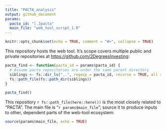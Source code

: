 ```yaml
---
title: "PACTA_analysis"
output: github_document
params:
  pacta_id: "[.]pacta"
  main_file: "web_tool_script_1.R"
---
```


```r
knitr::opts_chunk$set(echo = TRUE, comment = "#>", collapse = TRUE)
```

This repository hosts the web tool. It's scope covers multiple public and private repositories at <https://github.com/2DegreesInvesting>:

```r
pacta_find <- function(pacta_id = params$pacta_id) {
  # Assume pacta repositories are under the same parent directory
  siblings <- fs::dir_ls("..", regexp = pacta_id, recurse = TRUE, all = TRUE)
  fs::path_file(fs::path_dir(siblings))
}
```

```r
pacta_find()
```

This repository `r fs::path_file(here::here())` is the most closely related to "PACTA". The main file is "`r params$main_file`"; source it to produce inputs to other, dependent parts of the web-tool ecosystem:

```r
source(params$main_file, echo = TRUE)
```



